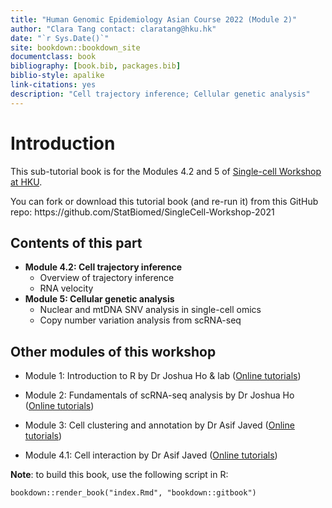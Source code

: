 ```yaml
--- 
title: "Human Genomic Epidemiology Asian Course 2022 (Module 2)"
author: "Clara Tang contact: claratang@hku.hk"
date: "`r Sys.Date()`"
site: bookdown::bookdown_site
documentclass: book
bibliography: [book.bib, packages.bib]
biblio-style: apalike
link-citations: yes
description: "Cell trajectory inference; Cellular genetic analysis"
---
```


# Introduction

This sub-tutorial book is for the Modules 4.2 and 5 of [Single-cell Workshop at HKU](https://statbiomed.github.io/HKU-single-cell-workshop/).

You can fork or download this tutorial book (and re-run it) from this GitHub repo: https://github.com/StatBiomed/SingleCell-Workshop-2021


## Contents of this part

- **Module 4.2: Cell trajectory inference**
  - Overview of trajectory inference
  - RNA velocity

- **Module 5: Cellular genetic analysis**
  - Nuclear and mtDNA SNV analysis in single-cell omics
  - Copy number variation analysis from scRNA-seq


## Other modules of this workshop
- Module 1: Introduction to R by Dr Joshua Ho & lab 
([Online tutorials](https://holab-hku.github.io/Fundamental-scRNA/))

- Module 2: Fundamentals of scRNA-seq analysis by Dr Joshua Ho 
([Online tutorials](https://holab-hku.github.io/Fundamental-scRNA/))

  
- Module 3: Cell clustering and annotation by Dr Asif Javed 
([Online tutorials](https://github.com/pkuerten/single_cell_clustering_annotation.github.io/blob/main/index.md))

- Module 4.1: Cell interaction by Dr Asif Javed 
([Online tutorials](https://github.com/pkuerten/single_cell_interaction.github.io/blob/main/index.md))


**Note**: to build this book, use the following script in R:
```
bookdown::render_book("index.Rmd", "bookdown::gitbook")
```
